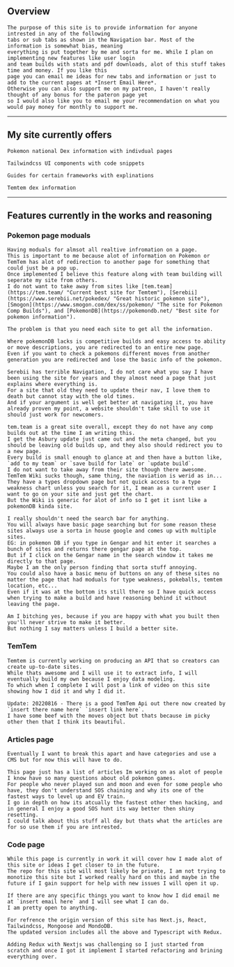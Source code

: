 ## Overview

    The purpose of this site is to provide information for anyone intrested in any of the following
    tabs or sub tabs as shown in the Navigation bar. Most of the information is somewhat bias, meaning
    everything is put together by me and sorta for me. While I plan on implementing new features like user login
    and team builds with stats and pdf downloads, alot of this stuff takes time and money. If you like this
    page you can email me ideas for new tabs and information or just to add to the current pages at *Insert Email Here*.
    Otherwise you can also support me on my patreon, I haven't really thought of any bonus for the pateron page yet
    so I would also like you to email me your recommendation on what you would pay money for monthly to support me.

---

## My site currently offers

    Pokemon national Dex information with indivdual pages 

    Tailwindcss UI components with code snippets

    Guides for certain frameworks with explinations

    Temtem dex information

---

## Features currently in the works and reasoning

### Pokemon page moduals

    Having moduals for almsot all realtive infromation on a page.
    This is important to me because alot of information on Pokemon or TemTem has alot of redirection to another page for something that could just be a pop up.
    Once implemented I believe this feature along with team building will seperate my site from others.
    I do not want to take away from sites like [tem.team](https://tem.team/ "Current best site for Temtem"), [Serebii](https://www.serebii.net/pokedex/ "Great historic pokemon site"), [Smogon](https://www.smogon.com/dex/ss/pokemon/ "The site for Pokemon Comp Builds"), and [PokemonDB](https://pokemondb.net/ "Best site for pokemon information").
    
    The problem is that you need each site to get all the information.
    
    Where pokemonDB lacks is competitive builds and easy access to ability or move descriptions, you are redirected to an entire new page.
    Even if you want to check a pokemons different moves from another generation you are redirected and lose the basic info of the pokemon.
    
    Serebii has terrible Navigation, I do not care what you say I have been using the site for years and they almost need a page that just explains where everything is.
    For a site that old they need to update their nav, I love them to death but cannot stay with the old times. 
    And if your argument is well get better at navigating it, you have already proven my point, a website shouldn't take skill to use it should just work for newcomers.

    tem.team is a great site overall, except they do not have any comp builds out at the time I am writing this.
    I get the Asbury update just came out and the meta changed, but you should be leaving old builds up, and they also should redirect you to a new page.
    Every build is small enough to glance at and then have a button like, `add to my team` or `save build for late` or `update build`.
    I do not want to take away from their site though there awesome.
    TemTem Wiki sucks though, same thing, the naviation is werid as in...
    They have a types dropdown page but not quick access to a type weakness chart unless you search for it, I mean as a current user I want to go on your site and just get the chart.
    But the Wiki is generic for alot of info so I get it isnt like a pokemonDB kinda site.
    
    I really shouldn't need the search bar for anything.
    You will always have basic page searching but for some reason these sites always use a sorta in house google and comes up with multiple sites.
    EG: in pokemon DB if you type in Gengar and hit enter it searches a bunch of sites and returns there gengar page at the top.
    But if I click on the Gengar name in the search window it takes me directly to that page.
    Maybe I am the only person finding that sorta stuff annoying.
    You could also have a basic menu of buttons on any of these sites no matter the page that had moduals for type weakness, pokeballs, temtem location, etc...
    Even if it was at the bottom its still there so I have quick access when trying to make a build and have reasoning behind it without leaving the page.

    Am I bitching yes, because if you are happy with what you built then you'll never strive to make it better.
    But nothing I say matters unless I build a better site.

### TemTem

    Temtem is currently working on producing an API that so creators can create up-to-date sites. 
    While thats awesome and I will use it to extract info, I will eventually build my own because I enjoy data modeling.
    To which when I complete I will post a link of video on this site showing how I did it and why I did it.

    Update: 20220816 - There is a good TemTem Api out there now created by `insert there name here` `insert link here`.
    I have some beef with the moves object but thats because im picky other then that I think its beautiful.

### Articles page

    Eventually I want to break this apart and have categories and use a CMS but for now this will have to do.

    This page just has a list of articles Im working on as alot of people I know have so many questions about old pokemon games.
    For people who never played sun and moon and even for some people who have, they don't understand SOS chaining and why its one of the fastest ways to level up and EV train.
    I go in depth on how its atcually the fastest other then hacking, and in general I enjoy a good SOS hunt its way better then shiny resetting.
    I could talk about this stuff all day but thats what the articles are for so use them if you are intrested.

### Code page

    While this page is currently in work it will cover how I made alot of this site or ideas I get closer to in the future.
    The repo for this site will most likely be private, I am not trying to monotize this site but I worked really hard on this and maybe in the future if I gain support for help with new issues I will open it up.

    If there are any specific things you want to know how I did email me at `insert email here` and I will see what I can do.
    I am pretty open to anything.

    For refrence the origin version of this site has Next.js, React, Tailwindcss, Mongoose and MondoDB.
    The updated version includes all the above and Typescript with Redux.

    Adding Redux with Nextjs was challenging so I just started from scratch and once I got it implement I started refactoring and brining everything over.
